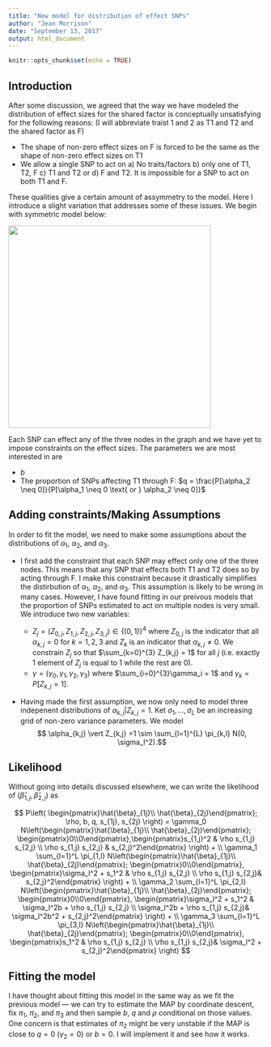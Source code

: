 ```yaml
---
title: "New model for distribution of effect SNPs"
author: "Jean Morrison"
date: "September 13, 2017"
output: html_document
---
```


```r
knitr::opts_chunk$set(echo = TRUE)
```

## Introduction

After some discussion, we agreed that the way we have modeled the distribution of effect sizes for the shared factor is conceptually unsatisfying for the following reasons: (I will abbreviate traist 1 and 2 as T1 and T2 and the shared factor as F)

+ The shape of non-zero effect sizes on F is forced to be the same as the shape of non-zero effect sizes on T1
+ We allow a single SNP to act on a) No traits/factors b) only one of T1, T2, F c) T1 and T2 or d) F and T2. It is impossible for a SNP to act on both T1 and F.

These qualities give a certain amount of assymmetry to the model. Here I introduce a slight variation that addresses some of these issues. We begin with symmetric model below:

<img src="shared_model_symm.png" width="400">

Each SNP can effect any of the three nodes in the graph and we have yet to impose constraints on the effect sizes. The parameters we are most interested in are 

+ $b$
+ The proportion of SNPs affecting T1 through F: $q = \frac{P[\alpha_2 \neq 0]}{P[\alpha_1 \neq 0 \text{ or } \alpha_2 \neq 0]}$

## Adding constraints/Making Assumptions

In order to fit the model, we need to make some assumptions about the distributions of $\alpha_1$, $\alpha_2$, and $\alpha_3$.

+ I first add the constraint that each SNP may effect only one of the three nodes. This means that any SNP that effects both T1 and T2 does so by acting through F. I make this constraint because it drastically simplifies the distirbution of $\alpha_1$, $\alpha_2$, and $\alpha_3$. 
This assumption is likely to be wrong in many cases. However, I have found fitting in our preivous models that the proportion of SNPs estimated to act on multiple nodes is very small. We introduce two new variables: 

    + $Z_j = (Z_{0,j}, Z_{1,j}, Z_{2,j}, Z_{3,j}) \in \lbrace (0, 1) \rbrace^4$ where $Z_{0,j}$ is the indicator that all $\alpha_{k,j}=0$ for $k=1,2,3$ and $Z_k$ is an indicator that $\alpha_{k,j}\neq 0$. We constrain $Z_j$ so that $\sum_{k=0}^{3} Z_{k,j} = 1$ for all $j$ (i.e. exactly 1 element of $Z_j$ is equal to 1 while the rest are 0). 
    + $\gamma = (\gamma_0, \gamma_1, \gamma_2, \gamma_3)$ where $\sum_{i=0}^{3}\gamma_i = 1$ and $\gamma_k = P[Z_{k,j} = 1]$. 


+ Having made the first assumption, we now only need to model three indepenent distributions of $\alpha_{k,j} \vert Z_{k,j} = 1$. Ket $\sigma_1, \dots, \sigma_{L}$ be an increasing grid of non-zero variance parameters. We model
$$ \alpha_{k,j} \vert Z_{k,j} =1 \sim \sum_{l=1}^{L} \pi_{k,l} N(0, \sigma_l^2).$$

## Likelihood

Without going into details discussed elsewhere, we can write the likelihood of $(\hat{\beta}_{1,j}, \hat{\beta}_{2,j})$ as

$$
P\left( \begin{pmatrix}\hat{\beta}_{1j}\\ \hat{\beta}_{2j}\end{pmatrix}; \rho, b, q, s_{1j}, s_{2j}   \right) = 
\gamma_0 N\left(\begin{pmatrix}\hat{\beta}_{1j}\\ \hat{\beta}_{2j}\end{pmatrix}; \begin{pmatrix}0\\0\end{pmatrix},\begin{pmatrix}s_{1,j}^2 & \rho s_{1,j} s_{2,j} \\ 
                                                  \rho s_{1,j} s_{2,j} & s_{2,j}^2\end{pmatrix} \right) + \\
\gamma_1 \sum_{l=1}^L \pi_{1,l} N\left(\begin{pmatrix}\hat{\beta}_{1j}\\ \hat{\beta}_{2j}\end{pmatrix}; \begin{pmatrix}0\\0\end{pmatrix},  \begin{pmatrix}\sigma_l^2 + s_1^2 & \rho s_{1,j} s_{2,j} \\ 
                                                  \rho s_{1,j} s_{2,j}& s_{2,j}^2\end{pmatrix} \right) + \\
\gamma_2 \sum_{l=1}^L \pi_{2,l} N\left(\begin{pmatrix}\hat{\beta}_{1j}\\ \hat{\beta}_{2j}\end{pmatrix}; \begin{pmatrix}0\\0\end{pmatrix},  \begin{pmatrix}\sigma_l^2 + s_1^2 & \sigma_l^2b + \rho s_{1,j} s_{2,j} \\ 
                                                  \sigma_l^2b + \rho s_{1,j} s_{2,j}& \sigma_l^2b^2 + s_{2,j}^2\end{pmatrix} \right) + \\
\gamma_3 \sum_{l=1}^L \pi_{3,l} N\left(\begin{pmatrix}\hat{\beta}_{1j}\\ \hat{\beta}_{2j}\end{pmatrix}; \begin{pmatrix}0\\0\end{pmatrix},  \begin{pmatrix}s_1^2 & \rho s_{1,j} s_{2,j} \\ 
                                                  \rho s_{1,j} s_{2,j}& \sigma_l^2 + s_{2,j}^2\end{pmatrix} \right) 
$$


## Fitting the model

I have thought about fitting this model in the same way as we fit the previous model --- we can try to estimate the MAP by coordinate descent, fix $\pi_1$, $\pi_2$, and $\pi_3$ and then sample $b$, $q$ and $\rho$ conditional on those values. One concern is that estimates of $\pi_2$ might be very unstable if the MAP is close to $q = 0$ ($\gamma_2 = 0$) or $b = 0$. I will implement it and see how it works.
